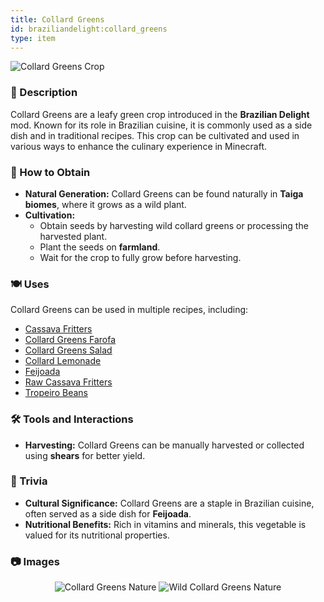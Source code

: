 ```yaml
---
title: Collard Greens
id: braziliandelight:collard_greens
type: item
---
```


<img src="https://github.com/danbrown/deltaboxwiki/blob/main/docs/braziliandelight/.assets/images/brazilliandelight/crops/collard_crop.png?raw=true" alt="Collard Greens Crop"/>

### 📜 Description
Collard Greens are a leafy green crop introduced in the **Brazilian Delight** mod. Known for its role in Brazilian cuisine, it is commonly used as a side dish and in traditional recipes. This crop can be cultivated and used in various ways to enhance the culinary experience in Minecraft.

### 🌾 How to Obtain
- **Natural Generation:** Collard Greens can be found naturally in **Taiga biomes**, where it grows as a wild plant.
- **Cultivation:**
  - Obtain seeds by harvesting wild collard greens or processing the harvested plant.
  - Plant the seeds on **farmland**.
  - Wait for the crop to fully grow before harvesting.

### 🍽️ Uses
Collard Greens can be used in multiple recipes, including:
- [Cassava Fritters](https://moddedmc.wiki/en/project/braziliandelight/docs/recipes)
- [Collard Greens Farofa](https://moddedmc.wiki/en/project/braziliandelight/docs/recipes)
- [Collard Greens Salad](https://moddedmc.wiki/en/project/braziliandelight/docs/recipes)
- [Collard Lemonade](https://moddedmc.wiki/en/project/braziliandelight/docs/recipes)
- [Feijoada](https://moddedmc.wiki/en/project/braziliandelight/docs/recipes)
- [Raw Cassava Fritters](https://moddedmc.wiki/en/project/braziliandelight/docs/recipes)
- [Tropeiro Beans](https://moddedmc.wiki/en/project/braziliandelight/docs/recipes)

### 🛠️ Tools and Interactions
- **Harvesting:** Collard Greens can be manually harvested or collected using **shears** for better yield.

### 📌 Trivia
- **Cultural Significance:** Collard Greens are a staple in Brazilian cuisine, often served as a side dish for **Feijoada**.
- **Nutritional Benefits:** Rich in vitamins and minerals, this vegetable is valued for its nutritional properties.

### 📷 Images

<p align="center">
    <img src="" alt="Collard Greens Nature" style={{width: "247px", height: "134px", imageRendering: "pixelated", marginRight: "8px"}}/>
    <img src="" alt="Wild Collard Greens Nature" style={{width: "247px", height: "134px", imageRendering: "pixelated", marginLeft: "8px"}}/>
</p>